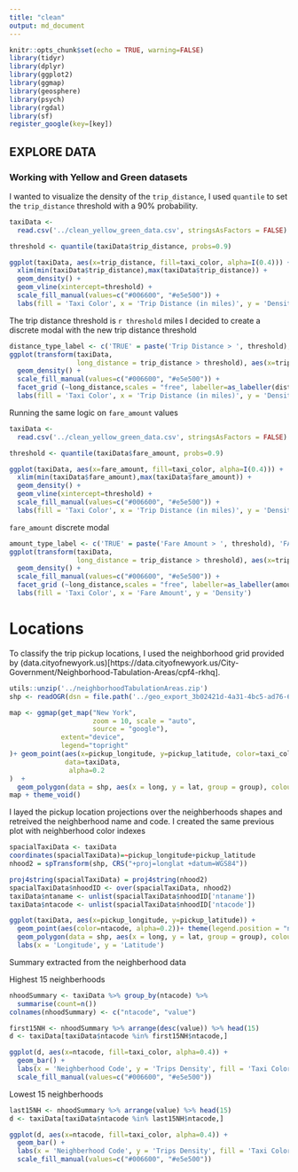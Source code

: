 ```yaml
---
title: "clean"
output: md_document
---
```


```r
knitr::opts_chunk$set(echo = TRUE, warning=FALSE)
library(tidyr)
library(dplyr)
library(ggplot2)
library(ggmap)
library(geosphere)
library(psych)
library(rgdal)
library(sf)
register_google(key=[key])

```

## EXPLORE DATA


### Working with Yellow and Green datasets

I wanted to visualize the density of the `trip_distance`, I used `quantile` to set the `trip_distance` threshold with a 90% probability.

```r

taxiData <-
  read.csv('../clean_yellow_green_data.csv', stringsAsFactors = FALSE)

threshold <- quantile(taxiData$trip_distance, probs=0.9)

ggplot(taxiData, aes(x=trip_distance, fill=taxi_color, alpha=I(0.4))) + 
  xlim(min(taxiData$trip_distance),max(taxiData$trip_distance)) +
  geom_density() + 
  geom_vline(xintercept=threshold) +
  scale_fill_manual(values=c("#006600", "#e5e500")) +
  labs(fill = 'Taxi Color', x = 'Trip Distance (in miles)', y = 'Density')
```

The trip distance threshold is `r threshold` miles
I decided to create a discrete modal with the new trip distance threshold

```r
distance_type_label <- c('TRUE' = paste('Trip Distance > ', threshold), 'FALSE' = paste('Trip Distance <= ', threshold))
ggplot(transform(taxiData,
                 long_distance = trip_distance > threshold), aes(x=trip_distance, fill=taxi_color, alpha=I(0.4))) + 
  geom_density() + 
  scale_fill_manual(values=c("#006600", "#e5e500")) +
  facet_grid (~long_distance,scales = "free", labeller=as_labeller(distance_type_label)) +
  labs(fill = 'Taxi Color', x = 'Trip Distance (in miles)', y = 'Density')
```

Running the same logic on `fare_amount` values

```r

taxiData <-
  read.csv('../clean_yellow_green_data.csv', stringsAsFactors = FALSE)

threshold <- quantile(taxiData$fare_amount, probs=0.9)

ggplot(taxiData, aes(x=fare_amount, fill=taxi_color, alpha=I(0.4))) + 
  xlim(min(taxiData$fare_amount),max(taxiData$fare_amount)) +
  geom_density() + 
  geom_vline(xintercept=threshold) +
  scale_fill_manual(values=c("#006600", "#e5e500")) +
  labs(fill = 'Taxi Color', x = 'Trip Distance (in miles)', y = 'Density')
```

`fare_amount` discrete modal

```r
amount_type_label <- c('TRUE' = paste('Fare Amount > ', threshold), 'FALSE' = paste('Fare Amount <= ', threshold))
ggplot(transform(taxiData,
                 long_distance = trip_distance > threshold), aes(x=trip_distance, fill=taxi_color, alpha=I(0.4))) + 
  geom_density() + 
  scale_fill_manual(values=c("#006600", "#e5e500")) +
  facet_grid (~long_distance,scales = "free", labeller=as_labeller(amount_type_label)) +
  labs(fill = 'Taxi Color', x = 'Fare Amount', y = 'Density')
```


# Locations

To classify the trip pickup locations, I used the neighborhood grid provided by (data.cityofnewyork.us)[https://data.cityofnewyork.us/City-Government/Neighborhood-Tabulation-Areas/cpf4-rkhq]. 

```r
utils::unzip('../neighborhoodTabulationAreas.zip')
shp <- readOGR(dsn = file.path('../geo_export_3b02421d-4a31-4bc5-ad76-6d5084b470f5.shp'), stringsAsFactors = F)

map <- ggmap(get_map("New York",
                     zoom = 10, scale = "auto",
                     source = "google"),
             extent="device",
             legend="topright"
)+ geom_point(aes(x=pickup_longitude, y=pickup_latitude, color=taxi_color), 
              data=taxiData, 
               alpha=0.2
)  + 
  geom_polygon(data = shp, aes(x = long, y = lat, group = group), colour = "black", fill = NA) 
map + theme_void()
```

I layed the pickup location projections over the neighberhoods shapes and retreived the neighberhood name and code. I created the same previous plot with neighberhood color indexes

```r
spacialTaxiData <- taxiData
coordinates(spacialTaxiData)=~pickup_longitude+pickup_latitude
nhood2 = spTransform(shp, CRS("+proj=longlat +datum=WGS84"))

proj4string(spacialTaxiData) = proj4string(nhood2)
spacialTaxiData$nhoodID <- over(spacialTaxiData, nhood2)
taxiData$ntaname <- unlist(spacialTaxiData$nhoodID['ntaname'])
taxiData$ntacode <- unlist(spacialTaxiData$nhoodID['ntacode'])

ggplot(taxiData, aes(x=pickup_longitude, y=pickup_latitude)) + 
  geom_point(aes(color=ntacode, alpha=0.2))+ theme(legend.position = "none")  + 
  geom_polygon(data = shp, aes(x = long, y = lat, group = group), colour = "black", fill = NA) +
  labs(x = 'Longitude', y = 'Latitude') 
```

Summary extracted from the neighberhood data

Highest 15 neighberhoods

```r

nhoodSummary <- taxiData %>% group_by(ntacode) %>%
  summarise(count=n())
colnames(nhoodSummary) <- c("ntacode", "value")

first15NH <- nhoodSummary %>% arrange(desc(value)) %>% head(15) 
d <- taxiData[taxiData$ntacode %in% first15NH$ntacode,]

ggplot(d, aes(x=ntacode, fill=taxi_color, alpha=0.4)) +
  geom_bar() + 
  labs(x = 'Neighberhood Code', y = 'Trips Density', fill = 'Taxi Color') +
  scale_fill_manual(values=c("#006600", "#e5e500"))

```

Lowest 15 neighberhoods

```r

last15NH <- nhoodSummary %>% arrange(value) %>% head(15) 
d <- taxiData[taxiData$ntacode %in% last15NH$ntacode,]

ggplot(d, aes(x=ntacode, fill=taxi_color, alpha=0.4)) +
  geom_bar() + 
  labs(x = 'Neighberhood Code', y = 'Trips Density', fill = 'Taxi Color') +
  scale_fill_manual(values=c("#006600", "#e5e500"))

```
